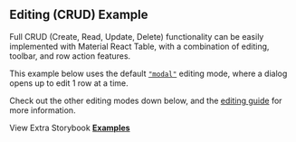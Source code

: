 
<Head>
  <title>{'Editing CRUD Example - Material React Table V2 Docs'}</title>
  <meta
    name="description"
    content="An example of Material React Table which shows how to use editing CRUD features"
  />
  <meta
    property="og:title"
    content="Editing CRUD Material React Table Example"
  />
  <meta
    property="og:description"
    content="Learn how to use editing and all the CRUD functionality of Material React Table"
  />
</Head>

## Editing (CRUD) Example

Full CRUD (Create, Read, Update, Delete) functionality can be easily implemented with Material React Table, with a combination of editing, toolbar, and row action features.

This example below uses the default [`"modal"`](/docs/guides/editing#modal-editing-mode) editing mode, where a dialog opens up to edit 1 row at a time.

Check out the other editing modes down below, and the [editing guide](/docs/guides/editing) for more information.
<Examples isPage />

View Extra Storybook **[Examples](https://www.material-react-table.dev/?path=/story/features-editing-examples)**
